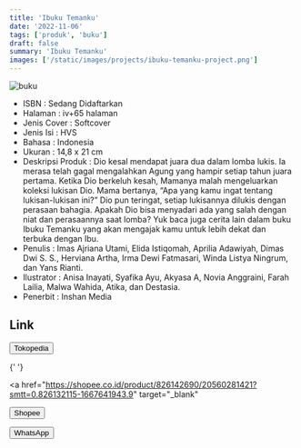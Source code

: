 ```yaml
---
title: 'Ibuku Temanku'
date: '2022-11-06'
tags: ['produk', 'buku']
draft: false
summary: 'Ibuku Temanku'
images: ['/static/images/projects/ibuku-temanku-project.png']
---
```


![buku](/static/images/projects/ibuku-temanku-project.png)

- ISBN : Sedang Didaftarkan
- Halaman : iv+65 halaman
- Jenis Cover : Softcover
- Jenis Isi : HVS
- Bahasa : Indonesia
- Ukuran : 14,8 x 21 cm
- Deskripsi Produk : Dio kesal mendapat juara dua dalam lomba lukis. Ia merasa telah gagal mengalahkan Agung yang hampir setiap tahun juara pertama. Ketika Dio berkeluh kesah, Mamanya malah mengeluarkan koleksi lukisan Dio. Mama bertanya, “Apa yang kamu ingat tentang lukisan-lukisan ini?” Dio pun teringat, setiap lukisannya dilukis dengan perasaan bahagia. Apakah Dio bisa menyadari ada yang salah dengan niat dan perasaannya saat lomba? Yuk baca juga cerita lain dalam buku Ibuku Temanku yang akan mengajak kamu untuk lebih dekat dan terbuka dengan Ibu.
- Penulis : Imas Ajriana Utami, Elida Istiqomah, Aprilia Adawiyah, Dimas Dwi S. S., Herviana Artha, Irma Dewi Fatmasari, Winda Listya Ningrum, dan Yans Rianti.
- Ilustrator : Anisa Inayati, Syafika Ayu, Akyasa A, Novia Anggraini, Farah Lailia, Malwa Wahida, Atika, dan Destasia.
- Penerbit : Inshan Media

## Link

<div>
  <a href="https://tokopedia.link/kc1fRsnLHub" 
  target="_blank">
    <button className="btn-tokped">Tokopedia</button>
  </a>

{' '}

<a
  href="https://shopee.co.id/product/826142690/20560281421?smtt=0.826132115-1667641943.9"
  target="_blank"
>
  <button className="btn-shopee">Shopee</button>
</a>

  <a href="https://wa.me/6281567891021" target="_blank">
    <button className="btn-wa">WhatsApp</button>
  </a>
</div>
